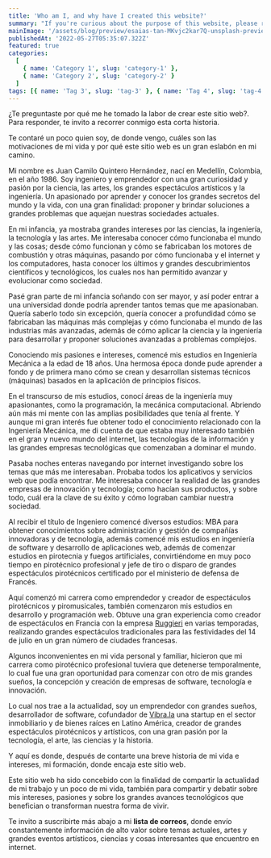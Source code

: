 ```yaml
---
title: 'Who am I, and why have I created this website?'
summary: "If you're curious about the purpose of this website, please read this article where I explain why I created this website, and where do I want to go with this project."
mainImage: '/assets/blog/preview/esaias-tan-MKvjc2kar7Q-unsplash-preview.jpg'
publishedAt: '2022-05-27T05:35:07.322Z'
featured: true
categories:
  [
    { name: 'Category 1', slug: 'category-1' },
    { name: 'Category 2', slug: 'category-2' }
  ]
tags: [{ name: 'Tag 3', slug: 'tag-3' }, { name: 'Tag 4', slug: 'tag-4' }]
---
```


¿Te preguntaste por qué me he tomado la labor de crear este sitio web?. Para responder, te invito a recorrer conmigo esta corta historia.

Te contaré un poco quien soy, de donde vengo, cuáles son las motivaciones de mi vida y por qué este sitio web es un gran eslabón en mi camino.

Mi nombre es Juan Camilo Quintero Hernández, nací en Medellín, Colombia, en el año 1986. Soy ingeniero y emprendedor con una gran curiosidad y pasión por la ciencia, las artes, los grandes espectáculos artísticos y la ingeniería. Un apasionado por aprender y conocer los grandes secretos del mundo y la vida, con una gran finalidad: proponer y brindar soluciones a grandes problemas que aquejan nuestras sociedades actuales.

En mi infancia, ya mostraba grandes intereses por las ciencias, la ingeniería, la tecnología y las artes. Me interesaba conocer cómo funcionaba el mundo y las cosas; desde cómo funcionan y cómo se fabricaban los motores de combustión y otras máquinas, pasando por cómo funcionaba y el internet y los computadores, hasta conocer los últimos y grandes descubrimientos científicos y tecnológicos, los cuales nos han permitido avanzar y evolucionar como sociedad.

Pasé gran parte de mi infancia soñando con ser mayor, y así poder entrar a una universidad donde podría aprender tantos temas que me apasionaban. Quería saberlo todo sin excepción, quería conocer a profundidad cómo se fabricaban las máquinas más complejas y cómo funcionaba el mundo de las industrias más avanzadas, además de cómo aplicar la ciencia y la ingeniería para desarrollar y proponer soluciones avanzadas a problemas complejos.

Conociendo mis pasiones e intereses, comencé mis estudios en Ingeniería Mecánica a la edad de 18 años. Una hermosa época donde pude aprender a fondo y de primera mano cómo se crean y desarrollan sistemas técnicos (máquinas) basados en la aplicación de principios físicos.

En el transcurso de mis estudios, conocí áreas de la ingeniería muy apasionantes, como la programación, la mecánica computacional. Abriendo aún más mi mente con las amplias posibilidades que tenía al frente. Y aunque mi gran interés fue obtener todo el conocimiento relacionado con la Ingeniería Mecánica, me di cuenta de que estaba muy interesado también en el gran y nuevo mundo del internet, las tecnologías de la información y las grandes empresas tecnológicas que comenzaban a dominar el mundo.

Pasaba noches enteras navegando por internet investigando sobre los temas que más me interesaban. Probaba todos los aplicativos y servicios web que podía encontrar. Me interesaba conocer la realidad de las grandes empresas de innovación y tecnología; como hacían sus productos, y sobre todo, cuál era la clave de su éxito y cómo lograban cambiar nuestra sociedad.

Al recibir el título de Ingeniero comencé diversos estudios: MBA para obtener conocimientos sobre administración y gestión de compañías innovadoras y de tecnología, además comencé mis estudios en ingeniería de software y desarrollo de aplicaciones web, además de comenzar estudios en pirotecnia y fuegos artificiales, convirtiéndome en muy poco tiempo en pirotécnico profesional y jefe de tiro o disparo de grandes espectáculos pirotécnicos certificado por el ministerio de defensa de Francés.

Aquí comenzó mi carrera como emprendedor y creador de espectáculos pirotécnicos y piromusicales, también comenzaron mis estudios en desarrollo y programación web. Obtuve una gran experiencia como creador de espectáculos en Francia con la empresa [Ruggieri](https://ruggieri.fr) en varias temporadas, realizando grandes espectáculos tradicionales para las festividades del 14 de julio en un gran número de ciudades francesas.

Algunos inconvenientes en mi vida personal y familiar, hicieron que mi carrera como pirotécnico profesional tuviera que detenerse temporalmente, lo cual fue una gran oportunidad para comenzar con otro de mis grandes sueños, la concepción y creación de empresas de software, tecnología e innovación.

Lo cual nos trae a la actualidad, soy un emprendedor con grandes sueños, desarrollador de software, cofundador de [Vibra.la](https://vibra.la) una startup en el sector inmobiliario y de bienes raíces en Latino América, creador de grandes espectáculos pirotécnicos y artísticos, con una gran pasión por la tecnología, el arte, las ciencias y la historia.

Y aquí es donde, después de contarte una breve historia de mi vida e intereses, mi formación, donde encaja este sitio web.

Este sitio web ha sido concebido con la finalidad de compartir la actualidad de mi trabajo y un poco de mi vida, también para compartir y debatir sobre mis intereses, pasiones y sobre los grandes avances tecnológicos que benefician o transforman nuestra forma de vivir.

Te invito a suscribirte más abajo a mi **lista de correos**, donde envío constantemente información de alto valor sobre temas actuales, artes y grandes eventos artísticos, ciencias y cosas interesantes que encuentro en internet.
